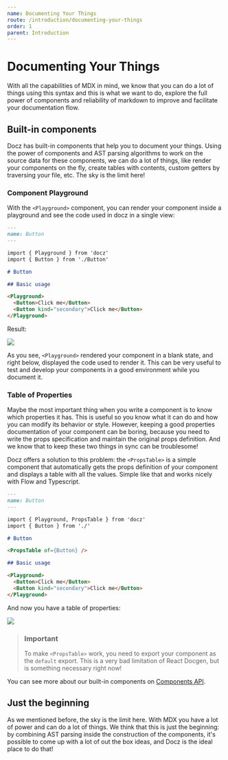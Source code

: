 ```yaml
---
name: Documenting Your Things
route: /introduction/documenting-your-things
order: 1
parent: Introduction
---
```


# Documenting Your Things

With all the capabilities of MDX in mind, we know that you can do a lot of things using this syntax and this is what we want to do, explore the full power of components and reliability of markdown to improve and facilitate your documentation flow.

## Built-in components

Docz has built-in components that help you to document your things. Using the power of components and AST parsing algorithms to work on the source data for these components, we can do a lot of things, like render your components on the fly, create tables with contents, custom getters by traversing your file, etc. The sky is the limit here!

### Component Playground

With the `<Playground>` component, you can render your component inside a playground and see the code used in docz in a single view:

```markdown
---
name: Button
---

import { Playground } from 'docz'
import { Button } from './Button'

# Button

## Basic usage

<Playground>
  <Button>Click me</Button>
  <Button kind="secondary">Click me</Button>
</Playground>
```

Result:

![](https://cdn-std.dprcdn.net/files/acc_649651/64QaXd)

As you see, `<Playground>` rendered your component in a blank state, and right below, displayed the code used to render it. This can be very useful to test and develop your components in a good environment while you document it.

### Table of Properties

Maybe the most important thing when you write a component is to know which properties it has. This is useful so you know what it can do and how you can modify its behavior or style. However, keeping a good properties documentation of your component can be boring, because you need to write the props specification and maintain the original props definition. And we know that to keep these two things in sync can be troublesome!

Docz offers a solution to this problem: the `<PropsTable>` is a simple component that automatically gets the props definition of your component and displays a table with all the values. Simple like that and works nicely with Flow and Typescript.

```markdown
---
name: Button
---

import { Playground, PropsTable } from 'docz'
import { Button } from './'

# Button

<PropsTable of={Button} />

## Basic usage

<Playground>
  <Button>Click me</Button>
  <Button kind="secondary">Click me</Button>
</Playground>
```

And now you have a table of properties:

![](https://cdn-std.dprcdn.net/files/acc_649651/AmFJ2k)

> ### Important
>
> To make `<PropsTable>` work, you need to export your component as the `default` export. This is a very bad limitation of React Docgen, but is something necessary right now!

You can see more about our built-in components on [Components API](/documentation/components-api).

## Just the beginning

As we mentioned before, the sky is the limit here. With MDX you have a lot of power and can do a lot of things. We think that this is just the beginning: by combining AST parsing inside the construction of the components, it's possible to come up with a lot of out the box ideas, and Docz is the ideal place to do that!
